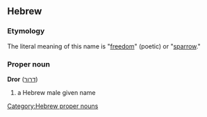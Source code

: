 ==Hebrew==
===Etymology===
The literal meaning of this name is "[[freedom]]" (poetic) or "[[sparrow]]."

===Proper noun===
'''Dror''' ([[דרור]])
#a Hebrew male given name

[[Category:Hebrew proper nouns]]